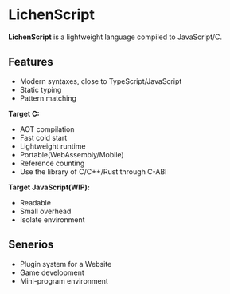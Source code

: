 
# LichenScript

**LichenScript** is a lightweight language compiled to JavaScript/C.

## Features

- Modern syntaxes, close to TypeScript/JavaScript
- Static typing
- Pattern matching

**Target C:**

- AOT compilation
- Fast cold start
- Lightweight runtime
- Portable(WebAssembly/Mobile)
- Reference counting
- Use the library of C/C++/Rust through C-ABI

**Target JavaScript(WIP):**

- Readable
- Small overhead
- Isolate environment

## Senerios

- Plugin system for a Website
- Game development
- Mini-program environment
